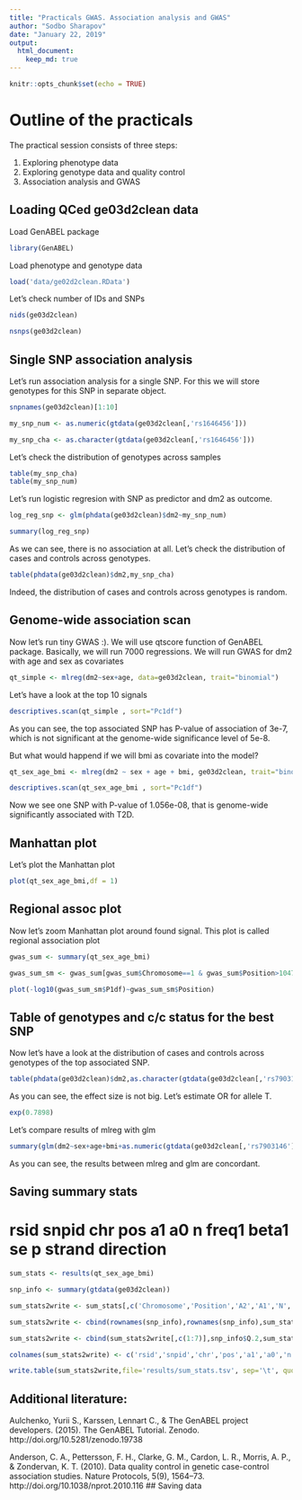 ```yaml
---
title: "Practicals GWAS. Association analysis and GWAS"
author: "Sodbo Sharapov"
date: "January 22, 2019"
output:
  html_document: 
    keep_md: true
---
```


```r
knitr::opts_chunk$set(echo = TRUE)
```

# Outline of the practicals

The practical session consists of three steps:

 1. Exploring phenotype data
 2. Exploring genotype data and quality control
 4. Association analysis and GWAS

## Loading QCed ge03d2clean data

Load GenABEL package
 
```r
library(GenABEL)
```

Load phenotype and genotype data

```r

load('data/ge02d2clean.RData')


```

Let's check number of IDs and SNPs

```r
nids(ge03d2clean)

nsnps(ge03d2clean)
```

## Single SNP association analysis

Let's run association analysis for a single SNP.
For this we will store genotypes for this SNP in separate object.

```r

snpnames(ge03d2clean)[1:10]

my_snp_num <- as.numeric(gtdata(ge03d2clean[,'rs1646456']))

my_snp_cha <- as.character(gtdata(ge03d2clean[,'rs1646456']))

```

Let's check the distribution of genotypes across samples

```r

table(my_snp_cha)
table(my_snp_num)
```

Let's run logistic regresion with SNP as predictor and dm2 as outcome.

```r
log_reg_snp <- glm(phdata(ge03d2clean)$dm2~my_snp_num)

summary(log_reg_snp)
```

As we can see, there is no association at all.
Let's check the distribution of cases and controls across genotypes.

```r
table(phdata(ge03d2clean)$dm2,my_snp_cha)
```

Indeed, the distribution of cases and controls across genotypes is random.

## Genome-wide association scan

Now let's run tiny GWAS :). We will use qtscore function of GenABEL package.
Basically, we will run 7000 regressions. We will run GWAS for dm2 with age and sex as covariates

```r
qt_simple <- mlreg(dm2~sex+age, data=ge03d2clean, trait="binomial")
```

Let's have a look at the top 10 signals

```r
descriptives.scan(qt_simple , sort="Pc1df")
```

As you can see, the top associated SNP has P-value of association of 3e-7,
which is not significant at the genome-wide significance level of 5e-8.

But what would happend if we will bmi as covariate into the model?

```r
qt_sex_age_bmi <- mlreg(dm2 ~ sex + age + bmi, ge03d2clean, trait="binomial")

descriptives.scan(qt_sex_age_bmi , sort="Pc1df")

```

Now we see one SNP with P-value of 1.056e-08, that is genome-wide significantly associated with T2D.

## Manhattan plot

Let's plot the Manhattan plot
```r
plot(qt_sex_age_bmi,df = 1)
```

## Regional assoc plot

Now let's zoom Manhattan plot around found signal. This plot is called regional association plot
```r
gwas_sum <- summary(qt_sex_age_bmi)

gwas_sum_sm <- gwas_sum[gwas_sum$Chromosome==1 & gwas_sum$Position>1047389-250000 & gwas_sum$Position<1047389+250000,]

plot(-log10(gwas_sum_sm$P1df)~gwas_sum_sm$Position)

```

## Table of genotypes and c/c status for the best SNP

Now let's have a look at the distribution of cases and controls across genotypes of the
top associated SNP.

```r
table(phdata(ge03d2clean)$dm2,as.character(gtdata(ge03d2clean[,'rs7903146'])))
```

As you can see, the effect size is not big. Let's estimate OR for allele T.

```r
exp(0.7898)
```

Let's compare results of mlreg with glm

```r
summary(glm(dm2~sex+age+bmi+as.numeric(gtdata(ge03d2clean[,'rs7903146'])),family='binomial', data=phdata(ge03d2clean)))
```

As you can see, the results between mlreg and glm are concordant.

## Saving summary stats
# rsid snpid chr pos a1 a0 n freq1 beta1 se p strand direction
```r
sum_stats <- results(qt_sex_age_bmi)

snp_info <- summary(gtdata(ge03d2clean))

sum_stats2write <- sum_stats[,c('Chromosome','Position','A2','A1','N','effB','se_effB','P1df','Strand')]

sum_stats2write <- cbind(rownames(snp_info),rownames(snp_info),sum_stats2write)

sum_stats2write <- cbind(sum_stats2write[,c(1:7)],snp_info$Q.2,sum_stats2write[,c(8:11)])

colnames(sum_stats2write) <- c('rsid','snpid','chr','pos','a1','a0','n','freq1','beta1','se','p','strand')

write.table(sum_stats2write,file='results/sum_stats.tsv', sep='\t', quote = FALSE,row.names = FALSE)
```
## Additional literature: 

Aulchenko, Yurii S., Karssen, Lennart C., & The GenABEL project developers. (2015). The GenABEL Tutorial. Zenodo. http://doi.org/10.5281/zenodo.19738

Anderson, C. A., Pettersson, F. H., Clarke, G. M., Cardon, L. R., Morris, A. P., & Zondervan, K. T. (2010). Data quality control in genetic case-control association studies. Nature Protocols, 5(9), 1564–73. http://doi.org/10.1038/nprot.2010.116
## Saving data